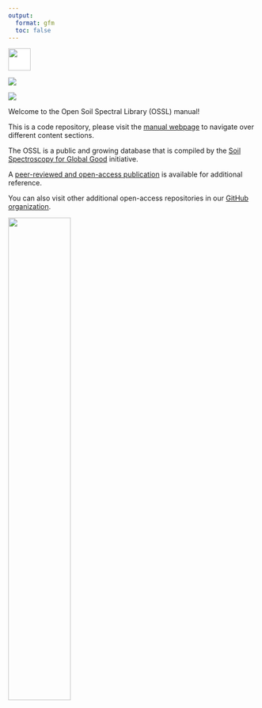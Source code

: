 ```yaml
---
output:
  format: gfm
  toc: false
---
```


<!-- Badges on top of the page -->

<a href="https://doi.org/10.1371/journal.pone.0296545">
<img src="https://journals.plos.org/resource/img/one/logo.png" style="background-color:white;height:45px;">

[![](https://img.shields.io/badge/github-%23121011.svg?style=for-the-badge&logo=github&logoColor=white)](https://github.com/soilspectroscopy)

[![](https://zenodo.org/badge/doi/10.5281/zenodo.5759693.svg)](https://doi.org/10.5281/zenodo.5759693)

Welcome to the Open Soil Spectral Library (OSSL) manual!

This is a code repository, please visit the [manual webpage](https://soilspectroscopy.github.io/ossl-manual/) to navigate over different content sections.

The OSSL is a public and growing database that is compiled by the [Soil Spectroscopy for Global Good](https://soilspectroscopy.org/) initiative.

A [peer-reviewed and open-access publication](https://doi.org/10.1371/journal.pone.0296545) is available for additional reference.

You can also visit other additional open-access repositories in our [GitHub organization](https://github.com/soilspectroscopy).

![](img/soilspec4gg-logo_fc.png){wfig-align="center" width=50%}